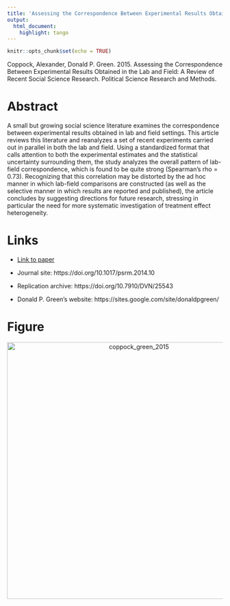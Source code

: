 ```yaml
---
title: 'Assessing the Correspondence Between Experimental Results Obtained in the Lab and Field: A Review of Recent Social Science Research'
output:
  html_document:
    highlight: tango
---
```


```r
knitr::opts_chunk$set(echo = TRUE)
```

Coppock, Alexander, Donald P. Green. 2015. Assessing the Correspondence Between Experimental Results Obtained in the Lab and Field: A Review of Recent Social Science Research. Political Science Research and Methods.

# Abstract
A small but growing social science literature examines the correspondence between experimental results obtained in lab and field settings. This article reviews this literature and reanalyzes a set of recent experiments carried out in parallel in both the lab and field. Using a standardized format that calls attention to both the experimental estimates and the statistical uncertainty surrounding them, the study analyzes the overall pattern of lab-field correspondence, which is found to be quite strong (Spearman's rho = 0.73). Recognizing that this correlation may be distorted by the ad hoc manner in which lab-field comparisons are constructed (as well as the selective manner in which results are reported and published), the article concludes by suggesting directions for future research, stressing in particular the need for more systematic investigation of treatment effect heterogeneity.

# Links
 - <a href='coppock_green_2015.pdf'>Link to paper</a>
 - Journal site: https://doi.org/10.1017/psrm.2014.10 
 - Replication archive: https://doi.org/10.7910/DVN/25543 

- Donald P. Green's website: https://sites.google.com/site/donaldpgreen/

# Figure
<center><img src="display_figures/coppock_green_2015_display.png" alt="coppock_green_2015" width="600"></center>